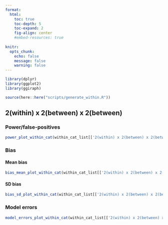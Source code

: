 ```yaml
---
format: 
  html:
    toc: true
    toc-depth: 5
    toc-expand: 2
    fig-align: center
    #embed-resources: true
    
knitr: 
  opts_chunk: 
    echo: false
    message: false
    warning: false
---
```


```r
library(dplyr)
library(ggplot2)
library(ggiraph)
```

```r
source(here::here("scripts/generate_within.R"))
```



## 2(within) x 2(between) x 2(between)

### Power/false-positives

```r
power_plot_within_cat(within_cat_list[['2(within) x 2(between) x 2(between)']]$sim_df_power_sum)
```



### Bias 

#### Mean bias 

```r
bias_mean_plot_within_cat(within_cat_list[['2(within) x 2(between) x 2(between)']]$sim_df_bias_sum)
```



#### SD bias 

```r
bias_sd_plot_within_cat(within_cat_list[['2(within) x 2(between) x 2(between)']]$sim_df_bias_sum)
```



### Model errors

```r
model_errors_plot_within_cat(within_cat_list[['2(within) x 2(between) x 2(between)']]$sim_df_model_errors_sum)
```




